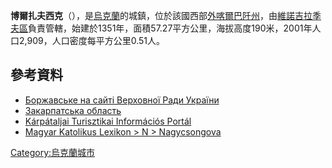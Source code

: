 {{coord|48|15|17|N|23|2|6|E|scale:30000|display=title}}

'''博爾扎夫西克'''（{{lang-uk|Боржавське}}），是[[烏克蘭|烏克蘭]]的城鎮，位於該國西部[[外喀爾巴阡州|外喀爾巴阡州]]，由[[維諾吉拉季夫區|維諾吉拉季夫區]]負責管轄，始建於1351年，面積57.27平方公里，海拔高度190米，2001年人口2,909，人口密度每平方公里0.51人。

==參考資料==
* [http://gska2.rada.gov.ua/pls/z7502/A005?rf7571=11080 Боржавське на сайті Верховної Ради України]{{dead link|date=2017年11月 |bot=InternetArchiveBot |fix-attempted=yes }} {{ref-uk}}
* [https://web.archive.org/web/20120205185754/http://www.rada.gov.ua/zakon/new/ADM/zmistzak.html Закарпатська область]
* [http://www.karpataljaturizmus.info/region.php?regio_id=531?language=hu Kárpátaljai Turisztikai Információs Portál] {{Wayback|url=http://www.karpataljaturizmus.info/region.php?regio_id=531%3Flanguage%3Dhu |date=20190803040150 }}
* [http://lexikon.katolikus.hu/N/Nagycsongova.html Magyar Katolikus Lexikon > N > Nagycsongova] {{Wayback|url=http://lexikon.katolikus.hu/N/Nagycsongova.html |date=20200116024018 }}

{{Ukraine-geo-stub}}
[[Category:烏克蘭城市|Category:烏克蘭城市]]